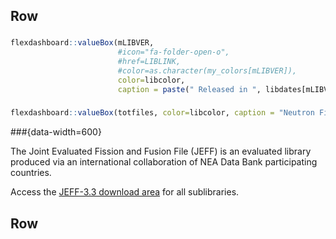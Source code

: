 
Row {}
-------------------------------------


### {data-width=200}
```r

flexdashboard::valueBox(mLIBVER, 
                        #icon="fa-folder-open-o", 
                        #href=LIBLINK, 
                        #color=as.character(my_colors[mLIBVER]), 
                        color=libcolor,
                        caption = paste(" Released in ", libdates[mLIBVER]))

```   

### {data-width=200}
```r
flexdashboard::valueBox(totfiles, color=libcolor, caption = "Neutron Files")

```   

###{data-width=600}

The Joint Evaluated Fission and Fusion File (JEFF) is an evaluated library produced via an international collaboration of NEA Data Bank participating countries. 

Access the [JEFF-3.3 download area](link_download) for all sublibraries. 

Row {}
-------------------------------------




